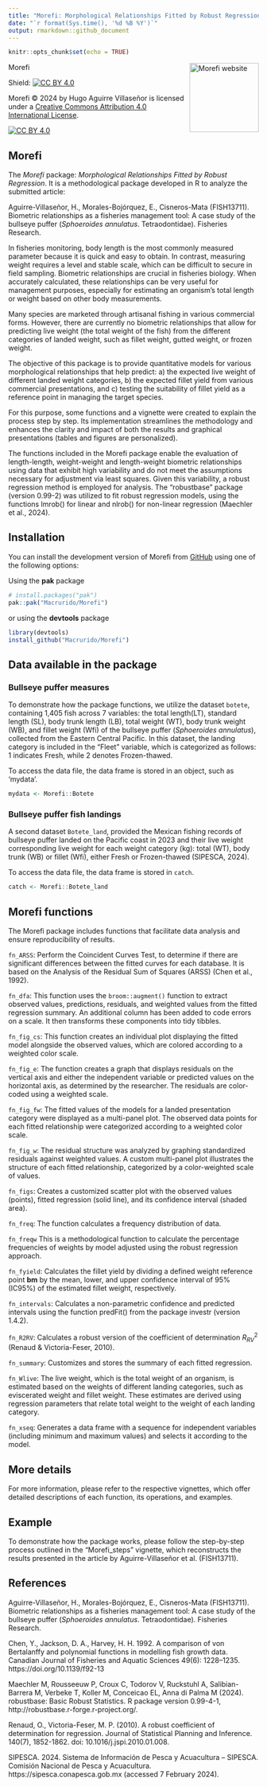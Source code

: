 ```yaml
---
title: "Morefi: Morphological Relationships Fitted by Robust Regression"
date: "`r format(Sys.time(), '%d %B %Y')`"
output: rmarkdown::github_document
---
```


```r
knitr::opts_chunk$set(echo = TRUE)
```

Morefi <a href="https://github.com/Macrurido/Morefi/"><img src="man/figures/logo.png" align="right" height="139" alt="Morefi website" /></a>

<!-- README.md is generated from README.Rmd. Please edit that file -->

Shield: [![CC BY 4.0][cc-by-shield]][cc-by]

Morefi © 2024 by Hugo Aguirre Villaseñor is licensed under a
[Creative Commons Attribution 4.0 International License][cc-by].

[![CC BY 4.0][cc-by-image]][cc-by]

[cc-by]: http://creativecommons.org/licenses/by/4.0/
[cc-by-image]: https://i.creativecommons.org/l/by/4.0/88x31.png
[cc-by-shield]: https://img.shields.io/badge/License-CC%20BY%204.0-lightgrey.svg

## Morefi

The *Morefi* package: *Morphological Relationships Fitted by Robust Regression*.
It is a methodological package developed in R to analyze the submitted article:

Aguirre-Villaseñor, H., Morales-Bojórquez, E., Cisneros-Mata (FISH13711). Biometric
relationships as a fisheries management tool: A case study of the bullseye puffer
(*Sphoeroides annulatus*. Tetraodontidae). Fisheries Research.

In fisheries monitoring, body length is the most commonly measured parameter because
it is quick and easy to obtain. In contrast, measuring weight requires a level 
and stable scale, which can be difficult to secure in field sampling. Biometric
relationships are crucial in fisheries biology. When accurately calculated, 
these relationships can be very useful for management purposes, especially for 
estimating an organism's total length or weight based on other body measurements.

Many species are marketed through artisanal fishing in various commercial forms.
However, there are currently no biometric relationships that allow for predicting
live weight (the total weight of the fish) from the different categories of landed
weight, such as fillet weight, gutted weight, or frozen weight.

The objective of this package is to provide quantitative models for various 
morphological relationships that help predict: a) the expected live weight of
different landed weight categories, b) the expected fillet yield from various 
commercial presentations, and c) testing the suitability of fillet yield as a 
reference point in managing the target species.

For this purpose, some functions and a vignette were created to explain the process
step by step. Its implementation streamlines the methodology and enhances the 
clarity and impact of both the results and graphical presentations (tables and 
figures are personalized).

The functions included in the Morefi package enable the
evaluation of length-length, weight-weight and length-weight
biometric relationships using data that exhibit high
variability and do not meet the assumptions necessary for
adjustment via 
least squares. Given this variability, a robust regression method is employed 
for analysis. The "robustbase" package (version 0.99-2) was utilized to fit 
robust regression models, using the functions lmrob() for linear and nlrob()
for non-linear regression (Maechler et al., 2024).

## Installation

You can install the development version of Morefi from [GitHub](https://github.com/Macrurido/Morefi.git) 
using one of the following options:

Using the **pak** package
``` r
# install.packages("pak")
pak::pak("Macrurido/Morefi")
```
or using the **devtools** package

``` r
library(devtools)
install_github("Macrurido/Morefi")
```
## Data available in the package

### Bullseye puffer measures

To demonstrate how the package functions, we utilize the
dataset `botete`, containing 1,405 fish across
7 variables: the total length(LT), standard length (SL),
body trunk length (LB), total weight (WT), body trunk weight
(WB), and fillet weight (Wfi) of the bullseye puffer
(*Sphoeroides annulatus*), collected from the Eastern Central
Pacific. In this dataset, the landing category is included in
the "Fleet" variable, which is categorized as follows: 1
indicates Fresh, while 2 denotes Frozen-thawed. 

To access the data file, the data frame is stored in an object,
such as 'mydata'.

``` r
mydata <- Morefi::Botete
```

### Bullseye puffer fish landings

A second dataset `Botete_land`, provided the Mexican fishing records of bullseye
puffer landed on the Pacific coast in 2023 and their live weight corresponding
live weight for each weight category (kg): total (WT), body trunk (WB) or fillet
(Wfi), either Fresh or Frozen-thawed (SIPESCA, 2024).


To access the data file, the data frame is stored in `catch`.
``` r
catch <- Morefi::Botete_land
```
## Morefi functions

The Morefi package includes functions that facilitate data analysis and ensure reproducibility of results.

`fn_ARSS`:	Perform the Coincident Curves Test, to determine if there are significant
differences between the fitted curves for each database. It is based on the 
Analysis of the Residual Sum of Squares (ARSS) (Chen et al., 1992).

`fn_dfa`: This function uses the `broom::augment()` function to extract observed
values, predictions, residuals, and weighted values from the fitted regression 
summary. An additional column has been added to code errors on a scale. It then 
transforms these components into tidy tibbles.

`fn_fig_cs`: This function creates an individual plot displaying the fitted model
alongside the observed values, which are colored according to a weighted color scale.

`fn_fig_e`: The function creates a graph that displays residuals on the vertical axis
and either the independent variable or predicted values on the horizontal
axis, as determined by the researcher. The residuals are color-coded using
a weighted scale.

`fn_fig_fw`: The fitted values of the models for a landed presentation category were
displayed as a multi-panel plot. The observed data points for each fitted 
relationship were categorized according to a weighted color scale.

`fn_fig_w`: The residual structure was analyzed by graphing standardized 
residuals against weighted values. A custom multi-panel plot illustrates the
structure of each fitted relationship, categorized by a color-weighted scale of values.

`fn_figs`:	Creates a customized scatter plot with the observed values (points),
fitted regression (solid line), and its confidence interval (shaded area).

`fn_freq`:	The function calculates a frequency distribution of data.

`fn_freqw`	This is a methodological function to calculate the percentage 
frequencies of weights by model adjusted using the robust regression approach.

`fn_fyield`:	Calculates the fillet yield by dividing a defined weight reference
point **bm** by the mean, lower, and upper confidence interval of 95% (IC95%) of
the estimated fillet weight, respectively.

`fn_intervals`:	Calculates a non-parametric confidence and predicted intervals 
using the function predFit() from the package investr (version 1.4.2).

`fn_R2RV`:	Calculates a robust version of the coefficient of determination
$R^{2}_{RV}$ (Renaud & Victoria-Feser, 2010).

`fn_summary`:	Customizes and stores the summary of each fitted regression.

`fn_Wlive`: The live weight, which is the total weight of an organism, is estimated based
on the weights of different landing categories, such as eviscerated weight and
fillet weight. These estimates are derived using regression parameters that
relate total weight to the weight of each landing category.

`fn_xseq`:	Generates a data frame with a sequence for independent variables 
(including minimum and maximum values) and selects it according to the model.

## More details

For more information, please refer to the respective vignettes, which offer 
detailed descriptions of each function, its operations, and examples.

## Example

To demonstrate how the package works, please follow the step-by-step process
outlined in the "Morefi_steps" vignette, which reconstructs the results presented
in the article by Aguirre-Villaseñor et al. (FISH13711).

## References

Aguirre-Villaseñor, H., Morales-Bojórquez, E., Cisneros-Mata (FISH13711). Biometric
relationships as a fisheries management tool: A case study of the bullseye puffer
(*Sphoeroides annulatus*. Tetraodontidae). Fisheries Research.

Chen, Y., Jackson, D. A., Harvey, H. H. 1992. A comparison of von Bertalanffy and
polynomial functions in modelling fish growth data. Canadian Journal of Fisheries
and Aquatic Sciences 49(6): 1228–1235. https://doi.org/10.1139/f92-13

Maechler M, Rousseeuw P, Croux C, Todorov V, Ruckstuhl A, Salibian-Barrera M,
Verbeke T, Koller M, Conceicao EL, Anna di Palma M (2024). robustbase: Basic 
Robust Statistics. R package version 0.99-4-1, http://robustbase.r-forge.r-project.org/.

Renaud, O., Victoria-Feser, M. P. (2010). A robust coefficient of determination
for regression. Journal of Statistical Planning and Inference. 140(7), 1852-1862. 
doi: 10.1016/j.jspi.2010.01.008.

SIPESCA. 2024. Sistema de Información de Pesca y Acuacultura – SIPESCA. Comisión
Nacional de Pesca y Acuacultura. https://sipesca.conapesca.gob.mx (accessed 7 
February 2024).

